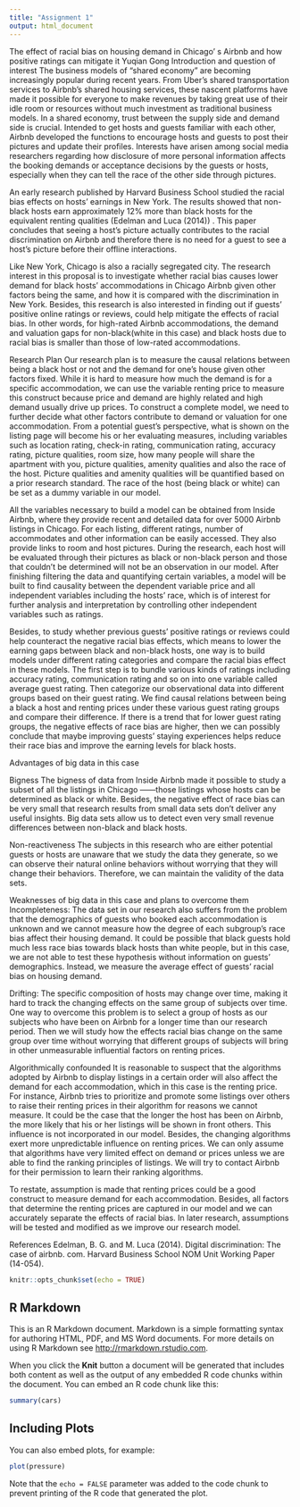 ```yaml
---
title: "Assignment 1"
output: html_document
---
```


The effect of racial bias on housing demand in Chicago’ s Airbnb and how positive ratings can mitigate it
Yuqian Gong
Introduction and question of interest
The business models of “shared economy” are becoming increasingly popular during recent years. From Uber’s shared transportation services to Airbnb’s shared housing services, these nascent platforms have made it possible for everyone to make revenues by taking great use of their idle room or resources without much investment as traditional business models. In a shared economy, trust between the supply side and demand side is crucial. Intended to get hosts and guests familiar with each other, Airbnb developed the functions to encourage hosts and guests to post their pictures and update their profiles. Interests have arisen among social media researchers regarding how disclosure of more personal information affects the booking demands or acceptance decisions by the guests or hosts, especially when they can tell the race of the other side through pictures. 

An early research published by Harvard Business School studied the racial bias effects on hosts’ earnings in New York. The results showed that non-black hosts earn approximately 12% more than black hosts for the equivalent renting qualities (Edelman and Luca (2014))
. This paper concludes that seeing a host’s picture actually contributes to the racial discrimination on Airbnb and therefore there is no need for a guest to see a host’s picture before their offline interactions. 

Like New York, Chicago is also a racially segregated city. The research interest in this proposal is to investigate whether racial bias causes lower demand for black hosts’ accommodations in Chicago Airbnb given other factors being the same, and how it is compared with the discrimination in New York. Besides, this research is also interested in finding out if guests’ positive online ratings or reviews, could help mitigate the effects of racial bias. In other words, for high-rated Airbnb accommodations, the demand and valuation gaps for non-black(white in this case) and black hosts due to racial bias is smaller than those of low-rated accommodations. 

Research Plan
Our research plan is to measure the causal relations between being a black host or not and the demand for one’s house given other factors fixed. While it is hard to measure how much the demand is for a specific accommodation, we can use the variable renting price to measure this construct because price and demand are highly related and high demand usually drive up prices. To construct a complete model, we need to further decide what other factors contribute to demand or valuation for one accommodation. From a potential guest’s perspective, what is shown on the listing page will become his or her evaluating measures, including variables such as location rating, check-in rating, communication rating, accuracy rating, picture qualities, room size, how many people will share the apartment with you, picture qualities, amenity qualities and also the race of the host. Picture qualities and amenity qualities will be quantified based on a prior research standard. The race of the host (being black or white) can be set as a dummy variable in our model.

All the variables necessary to build a model can be obtained from Inside Airbnb, where they provide recent and detailed data for over 5000 Airbnb listings in Chicago. For each listing, different ratings, number of accommodates and other information can be easily accessed. They also provide links to room and host pictures. During the research, each host will be evaluated through their pictures as black or non-black person and those that couldn’t be determined will not be an observation in our model. After finishing filtering the data and quantifying certain variables, a model will be built to find causality between the dependent variable price and all independent variables including the hosts’ race, which is of interest for further analysis and interpretation by controlling other independent variables such as ratings. 

Besides, to study whether previous guests’ positive ratings or reviews could help counteract the negative racial bias effects, which means to lower the earning gaps between black and non-black hosts, one way is to build models under different rating categories and compare the racial bias effect in these models. The first step is to bundle various kinds of ratings including accuracy rating, communication rating and so on into one variable called average guest rating. Then categorize our observational data into different groups based on their guest rating. We find causal relations between being a black a host and renting prices under these various guest rating groups and compare their difference. If there is a trend that for lower guest rating groups, the negative effects of race bias are higher, then we can possibly conclude that maybe improving guests’ staying experiences helps reduce their race bias and improve the earning levels for black hosts.

Advantages of big data in this case

Bigness
The bigness of data from Inside Airbnb made it possible to study a subset of all the listings in Chicago ——those listings whose hosts can be determined as black or white. 
Besides, the negative effect of race bias can be very small that research results from small data sets don’t deliver any useful insights. Big data sets allow us to detect even very small revenue differences between non-black and black hosts.

Non-reactiveness
The subjects in this research who are either potential guests or hosts are unaware that we study the data they generate, so we can observe their natural online behaviors without worrying that they will change their behaviors. Therefore, we can maintain the validity of the data sets.

Weaknesses of big data in this case and plans to overcome them
Incompleteness:
The data set in our research also suffers from the problem that the demographics of guests who booked each accommodation is unknown and we cannot measure how the degree of each subgroup’s race bias affect their housing demand. It could be possible that black guests hold much less race bias towards black hosts than white people, but in this case, we are not able to test these hypothesis without information on guests’ demographics. Instead, we measure the average effect of guests’ racial bias on housing demand.

Drifting:
The specific composition of hosts may change over time, making it hard to track the changing effects on the same group of subjects over time. One way to overcome this problem is to select a group of hosts as our subjects who have been on Airbnb for a longer time than our research period. Then we will study how the effects racial bias change on the same group over time without worrying that different groups of subjects will bring in other unmeasurable influential factors on renting prices.

Algorithmically confounded 
It is reasonable to suspect that the algorithms adopted by Airbnb to display listings in a certain order will also affect the demand for each accommodation, which in this case is the renting price. For instance, Airbnb tries to prioritize and promote some listings over others to raise their renting prices in their algorithm for reasons we cannot measure. It could be the case that the longer the host has been on Airbnb, the more likely that his or her listings will be shown in front others. This influence is not incorporated in our model. Besides, the changing algorithms exert more unpredictable influence on renting prices. We can only assume that algorithms have very limited effect on demand or prices unless we are able to find the ranking principles of listings. We will try to contact Airbnb for their permission to learn their ranking algorithms.

To restate, assumption is made that renting prices could be a good construct to measure demand for each accommodation. Besides, all factors that determine the renting prices are captured in our model and we can accurately separate the effects of racial bias. In later research, assumptions will be tested and modified as we improve our research model. 

References
Edelman, B. G. and M. Luca (2014). Digital discrimination: The case of airbnb. com.
Harvard Business School NOM Unit Working Paper (14-054).


```r
knitr::opts_chunk$set(echo = TRUE)
```

## R Markdown

This is an R Markdown document. Markdown is a simple formatting syntax for authoring HTML, PDF, and MS Word documents. For more details on using R Markdown see <http://rmarkdown.rstudio.com>.

When you click the **Knit** button a document will be generated that includes both content as well as the output of any embedded R code chunks within the document. You can embed an R code chunk like this:

```r
summary(cars)
```

## Including Plots

You can also embed plots, for example:

```r
plot(pressure)
```

Note that the `echo = FALSE` parameter was added to the code chunk to prevent printing of the R code that generated the plot.
